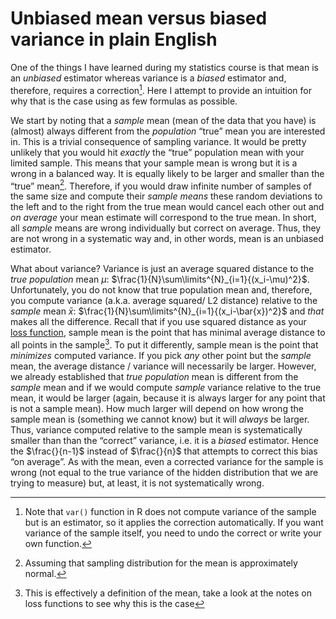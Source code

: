 # Unbiased mean versus biased variance in plain English

One of the things I have learned during my statistics course is that mean is an _unbiased_ estimator whereas variance is a _biased_ estimator and, therefore, requires a correction^[Note that `var()` function in R does not compute variance of the sample but is an estimator, so it applies the correction automatically. If you want variance of the sample itself, you need to undo the correct or write your own function.]. Here I attempt to provide an intuition for why that is the case using as few formulas as possible.

We start by noting that a _sample_ mean (mean of the data that you have) is (almost) always different from the _population_ "true" mean you are interested in. This is a trivial consequence of sampling variance. It would be pretty unlikely that you would hit _exactly_ the "true" population mean with your limited sample. This means that your sample mean is wrong but it is a wrong in a balanced way. It is equally likely to be larger and smaller than the "true" mean^[Assuming that sampling distribution for the mean is approximately normal.]. Therefore, if you would draw infinite number of samples of the same size and compute their _sample means_ these random deviations to the left and to the right from the true mean would cancel each other out and _on average_ your mean estimate will correspond to the true mean. In short, all _sample_ means are wrong individually but correct on average. Thus, they are not wrong in a systematic way and, in other words, mean is an unbiased estimator.

What about variance? Variance is just an average squared distance to the _true population_ mean $\mu$: $\frac{1}{N}\sum\limits^{N}_{i=1}{(x_i-\mu)^2}$. Unfortunately, you do not know that true population mean and, therefore, you compute variance (a.k.a. average squared/ L2 distance) relative to the _sample_ mean $\bar{x}$: $\frac{1}{N}\sum\limits^{N}_{i=1}{(x_i-\bar{x})^2}$ and _that_ makes all the difference. Recall that if you use squared distance as your [loss function](#loss-functions), sample mean is the point that has minimal average distance to all points in the sample^[This is effectively a definition of the mean, take a look at the notes on loss functions to see why this is the case]. To put it differently, sample mean is the point that _minimizes_ computed variance. If you pick _any_ other point but the _sample_ mean, the average distance / variance will necessarily be larger. However, we already established that _true population_ mean is different from the  _sample_ mean and if we would compute _sample_ variance relative to the true mean, it would be larger (again, because it is always larger for any point that is not a sample mean). How much larger will depend on how wrong the sample mean is (something we cannot know) but it will _always_ be larger. Thus, variance computed relative to the sample mean is systematically smaller than than the "correct" variance, i.e. it is a _biased_ estimator. Hence the $\frac{}{n-1}$ instead of $\frac{}{n}$ that attempts to correct this bias "on average". As with the mean, even a corrected variance for the sample is wrong (not equal to the true variance of the hidden distribution that we are trying to measure) but, at least, it is not systematically wrong.